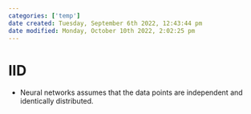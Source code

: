 ```yaml
---
categories: ['temp']
date created: Tuesday, September 6th 2022, 12:43:44 pm
date modified: Monday, October 10th 2022, 2:02:25 pm
---
```


# IID
- Neural networks assumes that the data points are independent and identically distributed.



